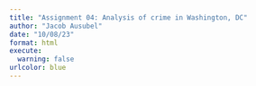 ```yaml
---
title: "Assignment 04: Analysis of crime in Washington, DC"
author: "Jacob Ausubel"
date: "10/08/23"
format: html
execute: 
  warning: false
urlcolor: blue
---
```


## 
